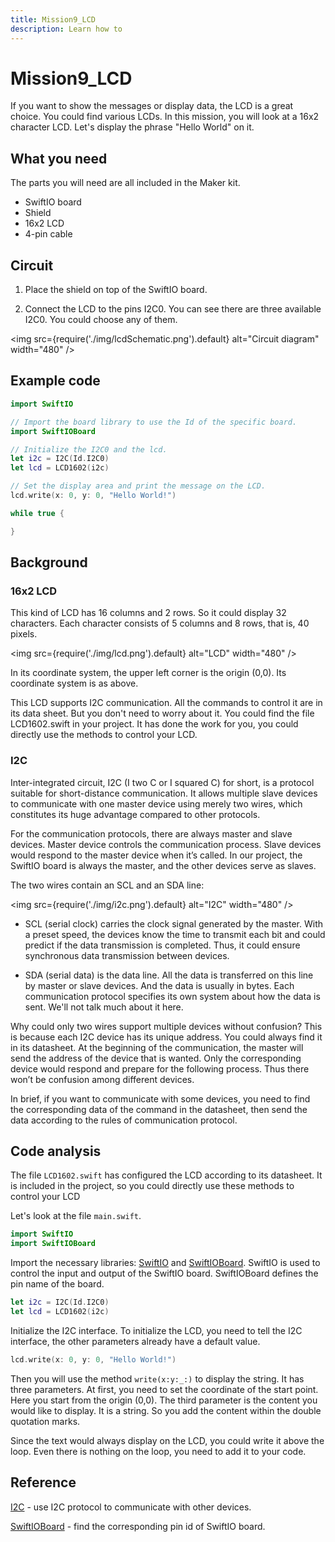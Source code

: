 ```yaml
---
title: Mission9_LCD
description: Learn how to
---
```


# Mission9_LCD

If you want to show the messages or display data, the LCD is a great choice. You could find various LCDs. In this mission, you will look at a 16x2 character LCD. Let's display the phrase "Hello World" on it.


## What you need

The parts you will need are all included in the Maker kit.

- SwiftIO board
- Shield
- 16x2 LCD
- 4-pin cable


## Circuit

1. Place the shield on top of the SwiftIO board.

2. Connect the LCD to the pins I2C0. You can see there are three available I2C0. You could choose any of them.

<img
  src={require('./img/lcdSchematic.png').default}
  alt="Circuit diagram" width="480"
/>


## Example code

```swift
import SwiftIO

// Import the board library to use the Id of the specific board.
import SwiftIOBoard

// Initialize the I2C0 and the lcd.
let i2c = I2C(Id.I2C0)
let lcd = LCD1602(i2c)

// Set the display area and print the message on the LCD.
lcd.write(x: 0, y: 0, "Hello World!")

while true {

}

```


## Background

### 16x2 LCD
This kind of LCD has 16 columns and 2 rows. So it could display 32 characters. Each character consists of 5 columns and 8 rows, that is, 40 pixels.

<img
  src={require('./img/lcd.png').default}
  alt="LCD" width="480"
/>

In its coordinate system, the upper left corner is the origin (0,0). Its coordinate system is as above.

This LCD supports I2C communication. All the commands to control it are in its data sheet. But you don't need to worry about it. You could find the file LCD1602.swift in your project. It has done the work for you, you could directly use the methods to control your LCD.

### I2C

Inter-integrated circuit, I2C (I two C or I squared C) for short, is a protocol suitable for short-distance communication. It allows multiple slave devices to communicate with one master device using merely two wires, which constitutes its huge advantage compared to other protocols.

For the communication protocols, there are always master and slave devices. Master device controls the communication process. Slave devices would respond to the master device when it’s called. In our project, the SwiftIO board is always the master, and the other devices serve as slaves.

The two wires contain an SCL and an SDA line:

<img
  src={require('./img/i2c.png').default}
  alt="I2C" width="480"
/>

- SCL (serial clock) carries the clock signal generated by the master. With a preset speed, the devices know the time to transmit each bit and could predict if the data transmission is completed. Thus, it could ensure synchronous data transmission between devices.

- SDA (serial data) is the data line. All the data is transferred on this line by master or slave devices. And the data is usually in bytes. Each communication protocol specifies its own system about how the data is sent. We'll not talk much about it here.

Why could only two wires support multiple devices without confusion? This is because each I2C device has its unique address. You could always find it in its datasheet. At the beginning of the communication, the master will send the address of the device that is wanted. Only the corresponding device would respond and prepare for the following process. Thus there won’t be confusion among different devices.

In brief, if you want to communicate with some devices, you need to find the corresponding data of the command in the datasheet, then send the data according to the rules of communication protocol.



## Code analysis

The file `LCD1602.swift` has configured the LCD according to its datasheet. It is included in the project, so you could directly use these methods to control your LCD

Let's look at the file `main.swift`.

```swift
import SwiftIO
import SwiftIOBoard
```
Import the necessary libraries: [SwiftIO](https://swiftioapi.madmachine.io/) and [SwiftIOBoard](https://github.com/madmachineio/MadBoards/blob/main/Sources/SwiftIOBoard/Id.swift). SwiftIO is used to control the input and output of the SwiftIO board. SwiftIOBoard defines the pin name of the board.

```swift
let i2c = I2C(Id.I2C0)
let lcd = LCD1602(i2c)
```
Initialize the I2C interface. To initialize the LCD, you need to tell the I2C interface, the other parameters already have a default value.

```swift
lcd.write(x: 0, y: 0, "Hello World!") 
```
Then you will use the method `write(x:y:_:)` to display the string. It has three parameters. At first, you need to set the coordinate of the start point. Here you start from the origin (0,0). The third parameter is the content you would like to display. It is a string. So you add the content within the double quotation marks.

Since the text would always display on the LCD, you could write it above the loop. Even there is nothing on the loop, you need to add it to your code.

## Reference

[I2C](https://swiftioapi.madmachine.io/Classes/I2C.html) - use I2C protocol to communicate with other devices.


[SwiftIOBoard](https://github.com/madmachineio/MadBoards/blob/main/Sources/SwiftIOBoard/Id.swift) - find the corresponding pin id of SwiftIO board.
